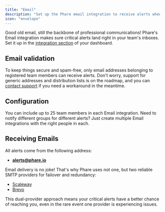 ```yaml
---
title: "Email"
description: "Set up the Phare email integration to receive alerts when your website or server is down."
icon: "envelope"
---
```


Good old email, still the backbone of professional communications! Phare's Email integration makes sure critical alerts land right in your team's inboxes. Set it up in the <a href="https://app.phare.io/organization/apps" rel="nofollow">integration section</a> of your dashboard.

## Email validation

To keep things secure and spam-free, only email addresses belonging to registered team members can receive alerts. Don't worry, support for generic addresses and distribution lists is on the roadmap, and you can [contact support](https://phare.io/contact) if you need a workaround in the meantime.

## Configuration

You can include up to 25 team members in each Email integration. Need to notify different groups for different alerts? Just create multiple Email integrations with the right people in each.

## Receiving Emails

All alerts come from the following address:

- **alerts@phare.io**

Email delivery is no joke! That's why Phare uses not one, but two reliable SMTP providers for failover and redundancy:

- [Scaleway](https://www.scaleway.com/)
- [Brevo](https://www.brevo.com/)

This dual-provider approach means your critical alerts have a better chance of reaching you, even in the rare event one provider is experiencing issues.
